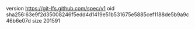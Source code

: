 version https://git-lfs.github.com/spec/v1
oid sha256:63e9f2d35008246f5edd4d1419e51b531675e5885cef1188de5b9a9c46b6e07d
size 201591

